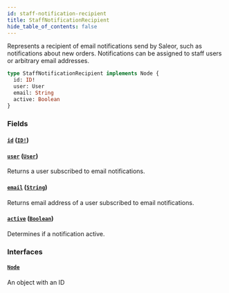 ```yaml
---
id: staff-notification-recipient
title: StaffNotificationRecipient
hide_table_of_contents: false
---
```


Represents a recipient of email notifications send by Saleor, such as notifications about new orders. Notifications can be assigned to staff users or arbitrary email addresses.

```graphql
type StaffNotificationRecipient implements Node {
  id: ID!
  user: User
  email: String
  active: Boolean
}
```

### Fields

#### [`id`](#) ([`ID!`](../../../developer/api-reference/scalars/id))

#### [`user`](#) ([`User`](../../../developer/api-reference/objects/user))

Returns a user subscribed to email notifications.

#### [`email`](#) ([`String`](../../../developer/api-reference/scalars/string))

Returns email address of a user subscribed to email notifications.

#### [`active`](#) ([`Boolean`](../../../developer/api-reference/scalars/boolean))

Determines if a notification active.

### Interfaces

#### [`Node`](../../../developer/api-reference/interfaces/node)

An object with an ID

